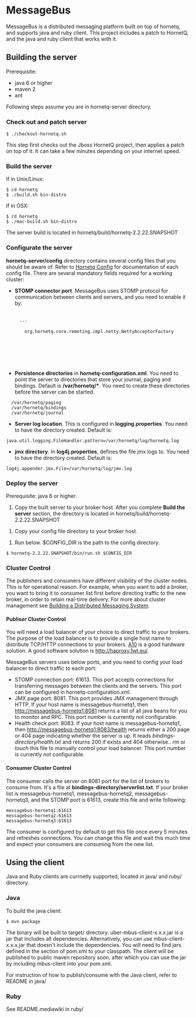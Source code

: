 =MessageBus=

MessageBus is a distributed messaging platform built on top of hornetq, and supports java and ruby client. This project includes a patch to HornetQ, and the java and ruby client that works with it.

==Building the server==
Prerequisite: 
* java 6 or higher
* maven 2
* ant

Following steps assume you are in hornetq-server directory.

===Check out and patch server===
 $ ./checkout-hornetq.sh

This step first checks out the Jboss HornetQ project, then applies a patch on top of it. It can take a few minutes depending on your internet speed.

===Build the server===
If in Unix/Linux:

 $ cd hornetq
 $ ./build.sh bin-distro

If in OSX:

 $ cd hornetq
 $ ./mac-build.sh bin-distro

The server build is located in hornetq/build/hornetq-2.2.22.SNAPSHOT

===Configurate the server===
'''hornetq-server/config''' directory contains several config files that you should be aware of. Refer to [[http://docs.jboss.org/hornetq/2.2.14.Final/user-manual/en/html/configuration-index.html|Hornetq Config]] for documentation of each config file. There are several mandatory fields required for a working cluster:

*'''STOMP connector port'''. MessageBus uses STOMP protocol for communication between clients and servers, and you need to enable it by:
    <acceptors>
      ...
      <acceptor name="stomp-acceptor">
        <factory-class>org.hornetq.core.remoting.impl.netty.NettyAcceptorFactory</factory-class>
         <param key="host"  value="${hornetq.remoting.netty.host:0.0.0.0}"/>
        <param key="protocol" value="stomp" />
        <param key="port" value="61613" />
        <param key="use-nio" value="true" />
      </acceptor>
    </acceptors>
*'''Persistence directories''' in '''hornetq-configuration.xml'''. You need to point the server to directories that store your journal, paging and bindings. Default is '''/var/hornetq/*'''. You need to create these directories before the server can be started.
   <paging-directory>/var/hornetq/paging</paging-directory>
   <bindings-directory>/var/hornetq/bindings</bindings-directory>
   <journal-directory>/var/hornetq/journal</journal-directory>
*'''Server log location'''. This is configured in '''logging.properties'''. You need to have the directory created. Default is:
 java.util.logging.FileHandler.pattern=/var/hornetq/log/hornetq.log
*'''jmx directory'''. In '''log4j.properties''', defines the file jmx logs to. You need to have the directory created. Default is:
 log4j.appender.jmx.File=/var/hornetq/log/jmx.log

===Deploy the server===

Prerequisite: java 6 or higher.

#Copy the built server to your broker host. After you complete '''Build the server''' section, the directory is located in hornetq/build/hornetq-2.2.22.SNAPSHOT

#Copy your config file directory to your broker host. 

#Run below. $CONFIG_DIR is the path to the config directory.
 $ hornetq-2.2.22.SNAPSHOT/bin/run.sh $CONFIG_DIR

===Cluster Control===
The publishers and consumers have different visibility of the cluster nodes. This is for operational reason. For example, when you want to add a broker, you want to bring it to consumer list first before directing traffic to the new broker, in order to retain real-time delivery. For more about cluster management see [[https://engineering.groupon.com/2013/hornetq/building-a-distributed-messaging-system/|Building a Distributed Messaging System]].

====Publiser Cluster Control====
You will need a load balancer of your choice to direct traffic to your brokers. The purpose of the load balancer is to provide a single host name to distribute TCP/HTTP connections to your brokers. [[http://www.a10networks.com/|A10]] is a good hardware solution. A good software solution is [[Haproxy|http://haproxy.1wt.eu/]].

MessageBus servers uses below ports, and you need to config your load balancer to direct traffic to each port:

*STOMP connection port: 61613. This port accepts connections for transferring messages between the clients and the servers. This port can be configured in hornetq-configuration.xml.
*JMX page port: 8081. This port provides JMX management through HTTP. If your host name is messagebus-hornetq1, then http://messagebus-hornetq1:8081 returns a list of all java beans for you to monitor and RPC. This port number is currently not configurable.
*Health check port: 8083. If your host name is messagebus-hornetq1, then http://messagebus-hornetq1:8083/health returns either a 200 page or 404 page indicating whether the server is up. It reads ''bindings-directory/health.txt'' and returns 200 if exists and 404 otherwise.. ''rm'' or ''touch'' this file to manually control your load balancer. This port number is currently not configurable.

====Consumer Cluster Control====
The consumer calls the server on 8081 port for the list of brokers to consume from. It's a file at '''bindings-directory/serverlist.txt'''. If your broker list is messagebus-hornetq1, messagebus-hornetq2, messagebus-hornetq3, and the STOMP port is 61613, create this file and write following:

 messagebus-hornetq1:61613
 messagebus-hornetq2:61613
 messagebus-hornetq3:61613

The consumer is configured by default to get this file once every 5 minutes and refreshes connections. You can change this file and wait this much time and expect your consumers are consuming from the new list.

==Using the client==
Java and Ruby clients are currnetly supported, located in java/ and ruby/ directory.

===Java===
To build the java client:

 $ mvn package

The binary will be built to target/ directory. uber-mbus-client-x.x.x.jar is a jar that includes all dependencies. Alternatively, you can use mbus-client-x.x.x.jar that doesn't include the dependencies. You will need to find jars defined in the <dependencies> section of pom.xml to your classpath. The client will be published to public maven repository soon, after which you can use the jar by including mbus-client into your pom.xml.

For instruction of how to publish/consume with the Java client, refer to README in java/

===Ruby===
See README.mediawiki in ruby/
